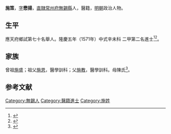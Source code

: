 {{明清人物信息框
| 姓名 = 施策
| 原名 =
| 圖片名稱= 
| 圖片大小 =
| 圖片說明 = 
| 最高職務 =
| 國家 = 大明 
| 爵位 =
| 籍貫 = [[南直隸|直隸]][[常州府|常州府]][[無錫縣|無錫縣]]
| 族裔 = 
| 字號 = 
| 諡號 =
| 出生日期 = 十二月十九日
| 出生地點 =
| 逝世日期 = 卒年不詳 
| 逝世地點 =
| 墓葬 =
| 配偶 = 盛氏
| 親屬 = 曾祖施盛，祖施恩，父施教，母陳氏
| 出身 =
* 隆慶五年辛未科進士出身
| 經歷 =
| 著作 = 
}}
'''施策'''{{BD|1540年||？年||}}，[[表字|字]]'''懋揚'''，[[南直隸|直隸]][[常州府|常州府]][[無錫縣|無錫縣]]人，醫籍，[[明朝|明朝]]政治人物。

== 生平 ==
應天府鄉試第七十名舉人。隆慶五年（1571年）中式辛未科<!---會試第二百八名--->二甲第二名進士<ref>{{Cite book|title=《皇明贡举考》卷五|last=（明）[[张朝瑞|张朝瑞]]|first=|publisher=《续修四库全书》史部第828册|year=|isbn=|location=|pages=}}</ref><ref>{{Cite book|title=贡举志五种 上|last=鲁小俊，江俊伟著|first=|publisher=武汉：武汉大学出版社|year=2009|isbn=978-7-307-07043-1|location=|pages=}}</ref>。

== 家族 ==
曾祖[[施盛|施盛]]；祖父[[施恩|施恩]]，醫學訓科；父[[施教|施教]]，醫學訓科。母陳氏<ref>{{Cite book|title=天一阁藏明代科举录选刊 登科录 点校本|last=龚延明主编|first=|publisher=宁波出版社|year=2016|isbn=978-7-5526-2320-8|location=宁波|pages=|quote=《天一閣藏明代科舉錄選刊.登科錄》之《隆慶五年辛未科登科錄》}}</ref>。

==参考文献==
{{reflist}}

{{隆慶五年辛未科殿試金榜}}
{{DEFAULTSORT:}}
[[Category:無錫人|Category:無錫人]]
[[Category:醫籍進士|Category:醫籍進士]]
[[Category:施姓|Category:施姓]]


{{明朝人物小作品}}